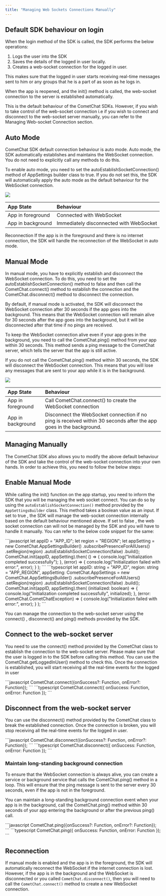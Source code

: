 ```yaml
---
title: "Managing Web Sockets Connections Manually"
---
```




## Default SDK behaviour on login

When the login method of the SDK is called, the SDK performs the below operations:

1. Logs the user into the SDK
2. Saves the details of the logged in user locally.
3. Creates a web-socket connection for the logged in user.

This makes sure that the logged in user starts receiving real-time messages sent to him or any groups that he is a part of as soon as he logs in.

When the app is reopened, and the init() method is called, the web-socket connection to the server is established automatically.

This is the default behaviour of the CometChat SDKs. However, if you wish to take control of the web-socket connection i.e if you wish to connect and disconnect to the web-socket server manually, you can refer to the Managing Web-socket Connection section.

## Auto Mode

CometChat SDK default connection behaviour is auto mode. Auto mode, the SDK automatically establishes and maintains the WebSocket connection. You do not need to explicitly call any methods to do this.

To enable auto mode, you need to set the autoEstablishSocketConnection() method of AppSettings builder class to true. If you do not set this, the SDK will automatically apply the auto mode as the default behaviour for the WebSocket connection.

<Frame>
  <img src="/images/c8c546a3-x8a7yv541r6b9g8t73h9j3afh1p4cgsopv6yj238ebz8565rscv568a40zf34f5h-c617ae8f9a6f09edf27d37dd01ce1bf3.png" />
</Frame>

| App State         | Behaviour                               |
| :----------------- | :--------------------------------------- |
| App in foreground | Connected with WebSocket                |
| App in background | Immediately disconnected with WebSocket |

<Note>

Reconnection If the app is in the foreground and there is no internet connection, the SDK will handle the reconnection of the WebSocket in auto mode.

</Note>

## Manual Mode

In manual mode, you have to explicitly establish and disconnect the WebSocket connection. To do this, you need to set the autoEstablishSocketConnection() method to false and then call the CometChat.connect() method to establish the connection and the CometChat.disconnect() method to disconnect the connection.

By default, if manual mode is activated, the SDK will disconnect the WebSocket connection after 30 seconds if the app goes into the background. This means that the WebSocket connection will remain alive for 30 seconds after the app goes into the background, but it will be disconnected after that time if no pings are received.

To keep the WebSocket connection alive even if your app goes in the background, you need to call the CometChat.ping() method from your app within 30 seconds. This method sends a ping message to the CometChat server, which tells the server that the app is still active.

If you do not call the CometChat.ping() method within 30 seconds, the SDK will disconnect the WebSocket connection. This means that you will lose any messages that are sent to your app while it is in the background.

<Frame>
  <img src="/images/c8c546a3-x8a7yv541r6b9g8t73h9j3afh1p4cgsopv6yj238ebz8565rscv568a40zf34f5h-c617ae8f9a6f09edf27d37dd01ce1bf3.png" />
</Frame>

| App State         | Behaviour                                                                                                          |
| :----------------- | :------------------------------------------------------------------------------------------------------------------ |
| App in foreground | Call CometChat.connect() to create the WebSocket connection                                                        |
| App in background | Disconnect the WebSocket connection if no ping is received within 30 seconds after the app goes in the background. |

## Managing Manually

The CometChat SDK also allows you to modify the above default behaviour of the SDK and take the control of the web-socket connection into your own hands. In order to achieve this, you need to follow the below steps:

## Enable Manual Mode

While calling the init() function on the app startup, you need to inform the SDK that you will be managing the web socket connect. You can do so by using the `autoEstablishSocketConnection()` method provided by the `AppSettingsBuilder` class. This method takes a boolean value as an input. If set to true , the SDK will manage the web-socket connection internally based on the default behaviour mentioned above. If set to false , the web socket connection can will not be managed by the SDK and you will have to handle it manually. You can refer to the below code snippet for the same:

<Tabs>
<Tab title="JavaScript">
```javascript
let appID = "APP_ID";
let region = "REGION";
let appSetting = new CometChat.AppSettingsBuilder()
  .subscribePresenceForAllUsers()
  .setRegion(region)
  .autoEstablishSocketConnection(false)
  .build();
CometChat.init(appID, appSetting).then(
  () => {
    console.log("Initialization completed successfully");
  },
  (error) => {
    console.log("Initialization failed with error:", error);
  }
);
```

</Tab>

<Tab title="TypeScript">
```typescript
let appID: string = "APP_ID",
  region: string = "APP_REGION",
  appSetting: CometChat.AppSettings = new CometChat.AppSettingsBuilder()
    .subscribePresenceForAllUsers()
    .setRegion(region)
    .autoEstablishSocketConnection(false)
    .build();
CometChat.init(appID, appSetting).then(
  (initialized: boolean) => {
    console.log("Initialization completed successfully", initialized);
  },
  (error: CometChat.CometChatException) => {
    console.log("Initialization failed with error:", error);
  }
);
```

</Tab>

</Tabs>

You can manage the connection to the web-socket server using the connect() , disconnect() and ping() methods provided by the SDK.

## Connect to the web-socket server

You need to use the connect() method provided by the CometChat class to establish the connection to the web-socket server. Please make sure that the user is logged in to the SDK before calling this method. You can use the CometChat.getLoggedInUser() method to check this. Once the connection is established, you will start receiving all the real-time events for the logged in user

<Tabs>
<Tab title="JavaScript">
```javascript
CometChat.connect({onSuccess?: Function, onError?: Function});
```

</Tab>

<Tab title="TypeScript">
```typescript
CometChat.connect({ onSuccess: Function, onError: Function });
```

</Tab>

</Tabs>

## Disconnect from the web-socket server

You can use the disconnect() method provided by the CometChat class to break the established connection. Once the connection is broken, you will stop receiving all the real-time events for the logged in user.

<Tabs>
<Tab title="JavaScript">
```javascript
CometChat.disconnect({onSuccess?: Function, onError?: Function});
```

</Tab>

<Tab title="TypeScript">
```typescript
CometChat.disconnect({ onSuccess: Function, onError: Function });
```

</Tab>

</Tabs>

### Maintain long-standing background connection

<Note>

To ensure that the WebSocket connection is always alive, you can create a service or background service that calls the CometChat.ping() method in a loop. This will ensure that the ping message is sent to the server every 30 seconds, even if the app is not in the foreground.

</Note>

You can maintain a long-standing background connection event when your app is in the background, call the CometChat.ping() method within 30 seconds of your app entering the background or after the previous ping() call.

<Tabs>
<Tab title="JavaScript">
```javascript
CometChat.ping({onSuccess?: Function, onError?: Function});
```

</Tab>

<Tab title="TypeScript">
```typescript
CometChat.ping({ onSuccess: Function, onError: Function });
```

</Tab>

</Tabs>

## Reconnection

If manual mode is enabled and the app is in the foreground, the SDK will automatically reconnect the WebSocket if the internet connection is lost. However, if the app is in the background and the WebSocket is disconnected or you called `CometChat.disconnect()`, then you will need to call the `CometChat.connect()` method to create a new WebSocket connection.

